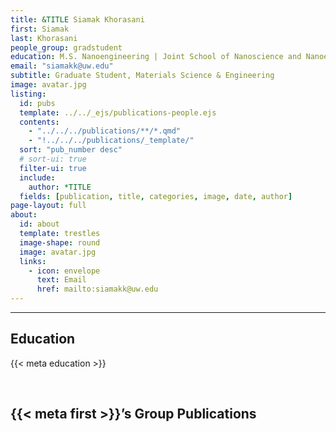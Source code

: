 ```yaml
---
title: &TITLE Siamak Khorasani
first: Siamak
last: Khorasani
people_group: gradstudent
education: M.S. Nanoengineering | Joint School of Nanoscience and Nanoengineering
email: "siamakk@uw.edu"
subtitle: Graduate Student, Materials Science & Engineering
image: avatar.jpg
listing:
  id: pubs
  template: ../../_ejs/publications-people.ejs 
  contents: 
    - "../../../publications/**/*.qmd"
    - "!../../../publications/_template/"
  sort: "pub_number desc"
  # sort-ui: true
  filter-ui: true
  include:
    author: *TITLE
  fields: [publication, title, categories, image, date, author]
page-layout: full
about: 
  id: about
  template: trestles
  image-shape: round
  image: avatar.jpg
  links:
    - icon: envelope
      text: Email
      href: mailto:siamakk@uw.edu
---
```


<hr>


:::{#about}



## Education
{{< meta education >}}

<br>

:::

## {{< meta first >}}'s Group Publications

:::{#pubs}
:::

